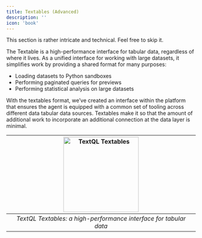 ```yaml
---
title: Textables (Advanced)
description: ''
icon: 'book'
---
```


<Note>This section is rather intricate and technical. Feel free to skip it.</Note>

The Textable is a high-performance interface for tabular data, regardless of where it lives. As a unified interface for working with large datasets, it simplifies work by providing a shared format for many purposes:

- Loading datasets to Python sandboxes
- Performing paginated queries for previews
- Performing statistical analysis on large datasets

With the textables format, we’ve created an interface within the platform that ensures the agent is equipped with a common set of tooling across different data tabular data sources. Textables make it so that the amount of additional work to incorporate an additional connection at the data layer is minimal.

|<img height="200" noZoom src="/images/how_it_works/textables.jpeg" alt="TextQL Textables" />|
|:--:|
| *TextQL Textables: a high-performance interface for tabular data* |
